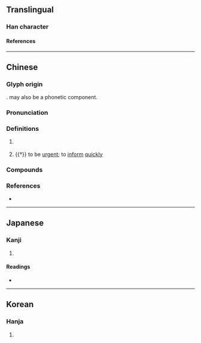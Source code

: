 {{character info/new}}
{{also|喾}}
==Translingual==

===Han character===
{{Han char|rn=30|rad=口|as=17|sn=20|four=77601|canj=HBHGR|ids=⿱𦥯告}}

====References====
{{Han ref|kx=0214.040|dkj=04586|dj=0436.310|hdz=10704.040|uh=56B3}}

----

==Chinese==
{{zh-forms|s=喾}}

===Glyph origin===
{{Han etym}}
{{Han compound|學|告|ls=psc|c1=p|c2=s|t2=to tell}}. {{och-l|告}} may also be a phonetic component.

===Pronunciation===
{{zh-pron
|m=kù
|c=guk1,kuk1
|md=gók
|mn=khok
|mn-t=kog4
|w=4khoq
|mc=y
|oc=y
|cat=pn,v
}}

===Definitions===
{{zh-hanzi}}

# {{lb|zh|historical|or|mythological}} {{w|Emperor Ku}}
# {{†}} to be [[urgent]]; to [[inform]] [[quickly]]
{{attn|zh|please check second def}}

===Compounds===
{{zh-der|帝嚳}}

===References===
* {{R:yue:Hanzi}}

----

==Japanese==

===Kanji===
{{ja-kanji|grade=|rs=口17}}

# {{defn|lang=ja|sort=口17}}

====Readings====
* {{ja-readings|on=[[こく]] (koku)|kun=[[つげる]] (tsugeru)}}

----

==Korean==

===Hanja===
{{ko-hanja|hangeul=곡|rv=gok|mr=kok}}

# {{defn|lang=ko|sort=口17}}